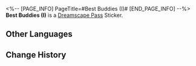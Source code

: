 <%-- [PAGE_INFO]
PageTitle=#Best Buddies (I)#
[END_PAGE_INFO] --%>
{{Stub|Location information}}
{{Item Infobox
|id          = 223501
|image       = Dreamscape Pass Sticker Best Buddies (I).png
|type        = Dreamscape Pass Sticker
|type2       = The Most Absurd Stage Stickers
|invCategory = 
|rarity      = 4
|effect      = 
|description = Digital stickers that can be used to decorate the pages of the Dreamtour Handbook. They come in many different styles.
|source1     = [[Take a photo with your companions in the Hamster Ball Knight section of the studio]]
}}
{{Description|The nightmare of all square-faced people.}}
'''Best Buddies (I)''' is a [[Dreamscape Pass]] Sticker.

==Other Languages==
{{Other Languages
|en   = Best Buddies (I)
|zhs  = 好伙计们•一
|zht  = 好夥計們•一
|ja   = よき仲間たち・1
|ko   = 좋은 친구들•1
|es   = Mejores amigos&nbsp;I
|fr   = Grande amitié (I)
|ru   = Лучшие друзья I
|th   = ผองเพื่อนแสนดี 1
|vi   = Những Cộng Sự Tốt 1
|de   = Beste Freunde I
|id   = Sahabat Baik 1
|pt   = Melhores Amigos (I)
}}

==Change History==
{{Change History|2.1}}